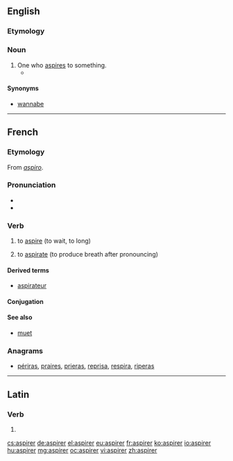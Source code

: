 ==English==

===Etymology===
{{suffix|aspire|er}}

===Noun===
{{en-noun}}

# One who [[aspire]]s to something.
#* {{quote-news|year=2007|date=October 4|author=Stephanie Rosenbloom|title=Calling All Alpha Kitties|work=New York Times|url=http://www.nytimes.com/2007/10/04/fashion/04atoosa.html
|passage=Yet as the Rapunzel-editor in her high tower, she said, she had begun to feel walled off from the legions of '''aspirers'''. }}

====Synonyms====
* [[wannabe]]

----

==French==

===Etymology===
From {{etyl|la|fr}} ''[[aspiro]]''.

===Pronunciation===
* {{IPA|/as.pi.ʁe/|lang=fr}}
* {{audio|Fr-aspirer.ogg|aspirer}}

===Verb===
{{fr-verb}}

# {{intransitive|followed by à}} to [[aspire]] (to wait, to long)
# {{transitive}} to [[aspirate]] (to produce breath after pronouncing)

====Derived terms====
* [[aspirateur]]

====Conjugation====
{{fr-conj-er|aspir}}

====See also====
* [[muet]]

===Anagrams===
* [[périras#French|périras]], [[praires#French|praires]], [[prieras#French|prieras]], [[reprisa#French|reprisa]], [[respira#French|respira]], [[riperas#French|riperas]]

----

==Latin==

===Verb===
{{la-verb-form|aspīrer}}

# {{conjugation of|aspiro|aspīrō|1|s|pres|pass|sub|lang=la}}

[[cs:aspirer]]
[[de:aspirer]]
[[el:aspirer]]
[[eu:aspirer]]
[[fr:aspirer]]
[[ko:aspirer]]
[[io:aspirer]]
[[hu:aspirer]]
[[mg:aspirer]]
[[oc:aspirer]]
[[vi:aspirer]]
[[zh:aspirer]]
